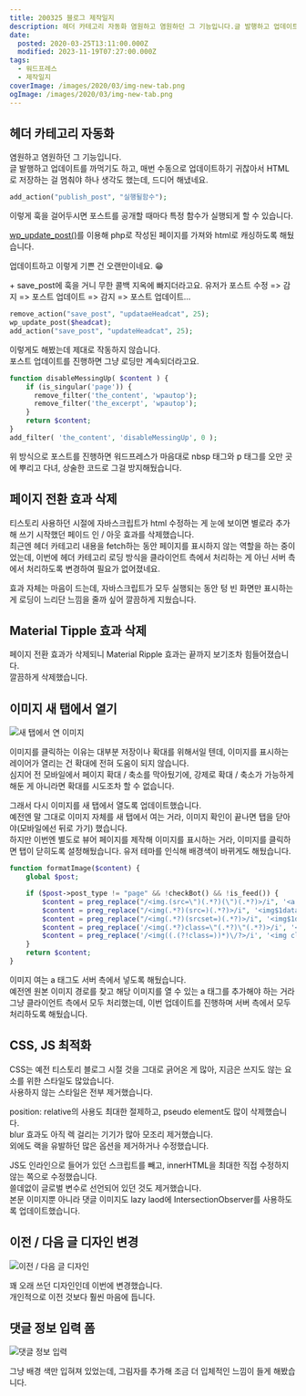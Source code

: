 ```yaml
---
title: 200325 블로그 제작일지
description: 헤더 카테고리 자동화 염원하고 염원하던 그 기능입니다.글 발행하고 업데이트를 까먹기도 하고, 매번 수동으로 업데이트하기 귀찮아서 HTML로 저장하는 걸 멈춰야 하나 생각도 했는데, 드디어 해냈네요. add_action(&quot;publish_post&quot;, &quot;실행될함수&quot;); 이렇게 훅을 걸어두시면 포스트를 공개할 때마다 특정 함수가 실행되게 할 수 있습니다. wp_update_post()를 이용해 php로 작성된 페이지를 가져와 html로 캐싱하도록 해뒀습니다. 업데이트하고 이렇게 기쁜 건 오랜만이네요. 😁 + save_post에 훅을
date:
  posted: 2020-03-25T13:11:00.000Z
  modified: 2023-11-19T07:27:00.000Z
tags:
  - 워드프레스
  - 제작일지
coverImage: /images/2020/03/img-new-tab.png
ogImage: /images/2020/03/img-new-tab.png
---
```


## 헤더 카테고리 자동화

염원하고 염원하던 그 기능입니다.  
글 발행하고 업데이트를 까먹기도 하고, 매번 수동으로 업데이트하기 귀찮아서 HTML로 저장하는 걸 멈춰야 하나 생각도 했는데, 드디어 해냈네요.

```php
add_action("publish_post", "실행될함수");
```

이렇게 훅을 걸어두시면 포스트를 공개할 때마다 특정 함수가 실행되게 할 수 있습니다.

[wp\_update\_post()](https://developer.wordpress.org/reference/functions/wp%5Fupdate%5Fpost/)를 이용해 php로 작성된 페이지를 가져와 html로 캐싱하도록 해뒀습니다.

업데이트하고 이렇게 기쁜 건 오랜만이네요. 😁

\+ save\_post에 훅을 거니 무한 콜백 지옥에 빠지더라고요. 유저가 포스트 수정 => 감지 => 포스트 업데이트 => 감지 => 포스트 업데이트…

```php
remove_action("save_post", "updataeHeadcat", 25);
wp_update_post($headcat);
add_action("save_post", "updateHeadcat", 25);
```

이렇게도 해봤는데 제대로 작동하지 않습니다.  
포스트 업데이트를 진행하면 그냥 로딩만 계속되더라고요.

```php
function disableMessingUp( $content ) {
    if (is_singular('page')) {
      remove_filter('the_content', 'wpautop');
      remove_filter('the_excerpt', 'wpautop');
    }
    return $content;
}
add_filter( 'the_content', 'disableMessingUp', 0 );
```

위 방식으로 포스트를 진행하면 워드프레스가 마음대로 nbsp 태그와 p 태그를 오만 곳에 뿌리고 다녀, 상술한 코드로 그걸 방지해뒀습니다.

## 페이지 전환 효과 삭제

티스토리 사용하던 시절에 자바스크립트가 html 수정하는 게 눈에 보이면 별로라 추가해 쓰기 시작했던 페이드 인 / 아웃 효과를 삭제했습니다.  
최근엔 헤더 카테고리 내용을 fetch하는 동안 페이지를 표시하지 않는 역할을 하는 중이었는데, 이번에 헤더 카테고리 로딩 방식을 클라이언트 측에서 처리하는 게 아닌 서버 측에서 처리하도록 변경하여 필요가 없어졌네요.

효과 자체는 마음이 드는데, 자바스크립트가 모두 실행되는 동안 텅 빈 화면만 표시하는 게 로딩이 느리단 느낌을 줄까 싶어 깔끔하게 지웠습니다.

## Material Tipple 효과 삭제

페이지 전환 효과가 삭제되니 Material Ripple 효과는 끝까지 보기조차 힘들어졌습니다.  
깔끔하게 삭제했습니다.

## 이미지 새 탭에서 열기

![새 탭에서 연 이미지](/images/2020/03/img-new-tab.png)

이미지를 클릭하는 이유는 대부분 저장이나 확대를 위해서일 텐데, 이미지를 표시하는 레이어가 열리는 건 확대에 전혀 도움이 되지 않습니다.  
심지어 전 모바일에서 페이지 확대 / 축소를 막아뒀기에, 강제로 확대 / 축소가 가능하게 해둔 게 아니라면 확대를 시도조차 할 수 없습니다.

그래서 다시 이미지를 새 탭에서 열도록 업데이트했습니다.  
예전엔 말 그대로 이미지 자체를 새 탭에서 여는 거라, 이미지 확인이 끝나면 탭을 닫아야(모바일에선 뒤로 가기) 했습니다.  
하지만 이번엔 별도로 뷰어 페이지를 제작해 이미지를 표시하는 거라, 이미지를 클릭하면 탭이 닫히도록 설정해뒀습니다. 유저 테마를 인식해 배경색이 바뀌게도 해뒀습니다.

```php
function formatImage($content) {
    global $post;

    if ($post->post_type != "page" && !checkBot() && !is_feed()) {
        $content = preg_replace("/<img.(src=\")(.*?)(\")(.*?)>/i", '<a href="https://marshallku.com/viewer?$2" target="_blank" class="img_a"><img $1$2$3$4></a>', $content);
        $content = preg_replace("/<img(.*?)(src=)(.*?)>/i", '<img$1data-$2$3 src="/images/2020/01/loader.svg">', $content);
        $content = preg_replace("/<img(.*?)(srcset=)(.*?)>/i", '<img$1data-$2$3>', $content);
        $content = preg_replace('/<img(.*?)class=\"(.*?)\"(.*?)>/i', '<img$1class="$2 lazyLoad"$3>', $content);
        $content = preg_replace('/<img((.(?!class=))*)\/?>/i', '<img class="lazyLoad"$1>', $content);
    }
    return $content;
}
```

이미지 여는 a 태그도 서버 측에서 넣도록 해뒀습니다.  
예전엔 원본 이미지 경로를 찾고 해당 이미지를 열 수 있는 a 태그를 추가해야 하는 거라 그냥 클라이언트 측에서 모두 처리했는데, 이번 업데이트를 진행하며 서버 측에서 모두 처리하도록 해뒀습니다.

## CSS, JS 최적화

CSS는 예전 티스토리 블로그 시절 것을 그대로 긁어온 게 많아, 지금은 쓰지도 않는 요소를 위한 스타일도 많았습니다.  
사용하지 않는 스타일은 전부 제거했습니다.

position: relative의 사용도 최대한 절제하고, pseudo element도 많이 삭제했습니다.  
blur 효과도 아직 렉 걸리는 기기가 많아 모조리 제거했습니다.  
외에도 랙을 유발하던 많은 옵션을 제거하거나 수정했습니다.

JS도 인라인으로 들어가 있던 스크립트를 빼고, innerHTML을 최대한 직접 수정하지 않는 쪽으로 수정했습니다.  
쓸데없이 글로벌 변수로 선언되어 있던 것도 제거했습니다.  
본문 이미지뿐 아니라 댓글 이미지도 lazy laod에 IntersectionObserver를 사용하도록 업데이트했습니다.

## 이전 / 다음 글 디자인 변경

![이전 / 다음 글 디자인](/images/2020/03/prev-next.png)

꽤 오래 쓰던 디자인인데 이번에 변경했습니다.  
개인적으로 이전 것보다 훨씬 마음에 듭니다.

## 댓글 정보 입력 폼

![댓글 정보 입력](/images/2020/03/comment-form.png)

그냥 배경 색만 입혀져 있었는데, 그림자를 추가해 조금 더 입체적인 느낌이 들게 해봤습니다.